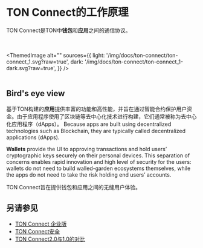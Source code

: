 
# TON Connect的工作原理

TON Connect是TON中**钱包**和**应用**之间的通信协议。

<br></br>
<ThemedImage
    alt=""
    sources={{
        light: '/img/docs/ton-connect/ton-connect_1.svg?raw=true',
        dark: '/img/docs/ton-connect/ton-connect_1-dark.svg?raw=true',
    }}
/>
<br></br>

## Bird's eye view

基于TON构建的**应用**提供丰富的功能和高性能，并旨在通过智能合约保护用户资金。由于应用程序使用了区块链等去中心化技术进行构建，它们通常被称为去中心化应用程序（dApps）。 Because apps are built using decentralized technologies such as Blockchain, they are typically called decentralized applications (dApps).

**Wallets** provide the UI to approving transactions and hold users’ cryptographic keys securely on their personal devices.
This separation of concerns enables rapid innovation and high level of security for the users: wallets do not need to build walled-garden ecosystems themselves, while the apps do not need to take the risk holding end users’ accounts.

TON Connect旨在提供钱包和应用之间的无缝用户体验。

## 另请参见

- [TON Connect 企业版](/develop/dapps/ton-connect/business)
- [TON Connect安全](/develop/dapps/ton-connect/security)
- [TON Connect2.0与1.0的对比](/develop/dapps/ton-connect/comparison)
